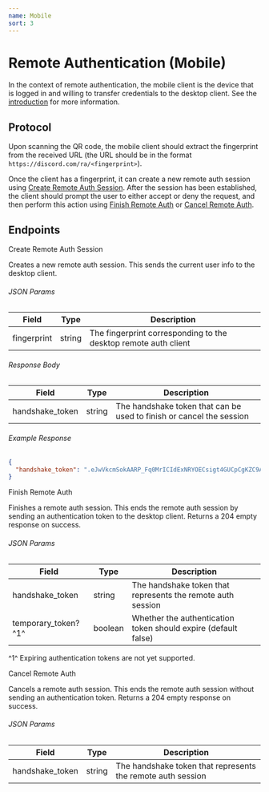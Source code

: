 ```yaml
---
name: Mobile
sort: 3
---
```


# Remote Authentication (Mobile)

In the context of remote authentication, the mobile client is the device that is logged in and willing to transfer credentials to the desktop client.
See the [introduction](/remote-authentication/overview) for more information.

## Protocol

Upon scanning the QR code, the mobile client should extract the fingerprint from the received URL (the URL should be in the format `https://discord.com/ra/<fingerprint>`).

Once the client has a fingerprint, it can create a new remote auth session using [Create Remote Auth Session](#create-remote-auth-session).
After the session has been established, the client should prompt the user to either accept or deny the request, and then perform this action using [Finish Remote Auth](#finish-remote-auth) or [Cancel Remote Auth](#cancel-remote-auth).

## Endpoints

<RouteHeader method="POST" url="/users/@me/remote-auth">
  Create Remote Auth Session
</RouteHeader>

Creates a new remote auth session. This sends the current user info to the desktop client.

###### JSON Params

| Field       | Type   | Description                                                     |
| ----------- | ------ | --------------------------------------------------------------- |
| fingerprint | string | The fingerprint corresponding to the desktop remote auth client |

###### Response Body

| Field           | Type   | Description                                                          |
| --------------- | ------ | -------------------------------------------------------------------- |
| handshake_token | string | The handshake token that can be used to finish or cancel the session |

###### Example Response

```json
{
  "handshake_token": ".eJwVkcmSokAARP_Fq0MrICIdExNRYOECsigt4GUCpCgKZC9A6Jh_H_qWkS_z9L4XRRmhxeeiQXlJERN0NGFwQNEQjEzVREwekILBYk8XvxYViebl7_UHy0nbD4Hjtn9-2i58keffDI0zvJxO8ikFhoyzOsnIQRrWMrChCoCpAHsHfriCtTlD0Efmmm6yIp0IyU3Xqh_x-7gStVU3VncD0YPlbZUq13bQTZ5Vfuv5UociKa9o4tsrpW0YxlN5o8hJ3mxgIs3NuDxrB5t04uT52zwAV2cP-4to-ZrFtkF8O661rsKm8CBRYZPaIJCeVff4bNG46YYG5KEEy57FUFar4LDVAOxPHvsKRzGwJQrfkn69ZVjodc5MdyvNp1ZZi6p98KaXEeovaADgAGq4S8vBUTRekH6_sRKHU37ZjpMAqnOw11Ez8nIb5piEvhBmPZryM1ajJnf5DutdXTzEOnoWp7sq6Ks0lvda7bylOG-Mwq2VFCciai8edFvS3Aek1PoxvTRLtnv1fKoNpz2wgTx7iUmBUVM1pKCzmC_iHGiQbiNlE2mGs4OR5COg7_ma7mJmCr0g4fBd9ouv9fztUdOSslh8cv_-A8Mft7I.ZSQp6A.dPkJdzlOjDn1hIxolxZfDu2595k"
}
```

<RouteHeader method="POST" url="/users/@me/remote-auth/finish">
  Finish Remote Auth
</RouteHeader>

Finishes a remote auth session. This ends the remote auth session by sending an authentication token to the desktop client. Returns a 204 empty response on success.

###### JSON Params

| Field                | Type    | Description                                                    |
| -------------------- | ------- | -------------------------------------------------------------- |
| handshake_token      | string  | The handshake token that represents the remote auth session    |
| temporary_token? ^1^ | boolean | Whether the authentication token should expire (default false) |

^1^ Expiring authentication tokens are not yet supported.

<RouteHeader method="POST" url="/users/@me/remote-auth/cancel">
  Cancel Remote Auth
</RouteHeader>

Cancels a remote auth session. This ends the remote auth session without sending an authentication token. Returns a 204 empty response on success.

###### JSON Params

| Field           | Type   | Description                                                 |
| --------------- | ------ | ----------------------------------------------------------- |
| handshake_token | string | The handshake token that represents the remote auth session |
